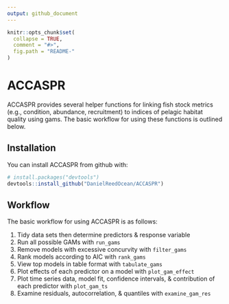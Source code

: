 ```yaml
---
output: github_document
---
```


<!-- README.md is generated from README.Rmd. Please edit that file -->

```r
knitr::opts_chunk$set(
  collapse = TRUE,
  comment = "#>",
  fig.path = "README-"
)
```

# ACCASPR

ACCASPR provides several helper functions for linking fish stock metrics (e.g., condition, abundance, recruitment) to indices of pelagic habitat quality using gams. The basic workflow for using these functions is outlined below.

## Installation

You can install ACCASPR from github with:

```r
# install.packages("devtools")
devtools::install_github("DanielReedOcean/ACCASPR")
```

## Workflow

The basic workflow for using ACCASPR is as follows:


1. Tidy data sets then determine predictors & response variable
2. Run all possible GAMs with `run_gams`
3. Remove models with excessive concurvity with `filter_gams`
4. Rank models according to AIC with `rank_gams`
5. View top models in table format with `tabulate_gams`
6. Plot effects of each predictor on a model with `plot_gam_effect`
7. Plot time series data, model fit, confidence intervals, & contribution of each predictor with `plot_gam_ts`
8. Examine residuals, autocorrelation, & quantiles with `examine_gam_res`

